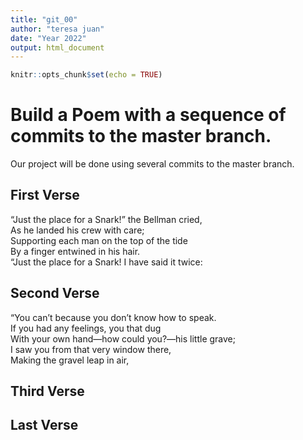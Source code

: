 ```yaml
---
title: "git_00"
author: "teresa juan"
date: "Year 2022"
output: html_document
---
```


```r
knitr::opts_chunk$set(echo = TRUE)
```
# Build a Poem with a sequence of commits to the master branch.
Our project will be done using several commits to the master branch.
<!-- Do not modify or change any text in "!--" bracketed areas such as this --- these are instructions to
you, if you change any of this the git program will notice it and compromise your git merging strategy !-->

## First Verse 
<!--Put the first five lines of a poem by Lewis Carrol in this section!-->

"Just the place for a Snark!" the Bellman cried,  
   As he landed his crew with care;  
Supporting each man on the top of the tide  
   By a finger entwined in his hair.  
"Just the place for a Snark! I have said it twice:


## Second Verse
<!--Put the first five lines of a poem by Robert Frost here!-->

“You can’t because you don’t know how to speak.  
If you had any feelings, you that dug  
With your own hand—how could you?—his little grave;  
I saw you from that very window there,   
Making the gravel leap in air,  







## Third Verse
<!--Put the first two verses of The Walrus and the Carpenter here!-->

## Last Verse
<!--Put a short poem of your choice 8-20 lines,here!-->
